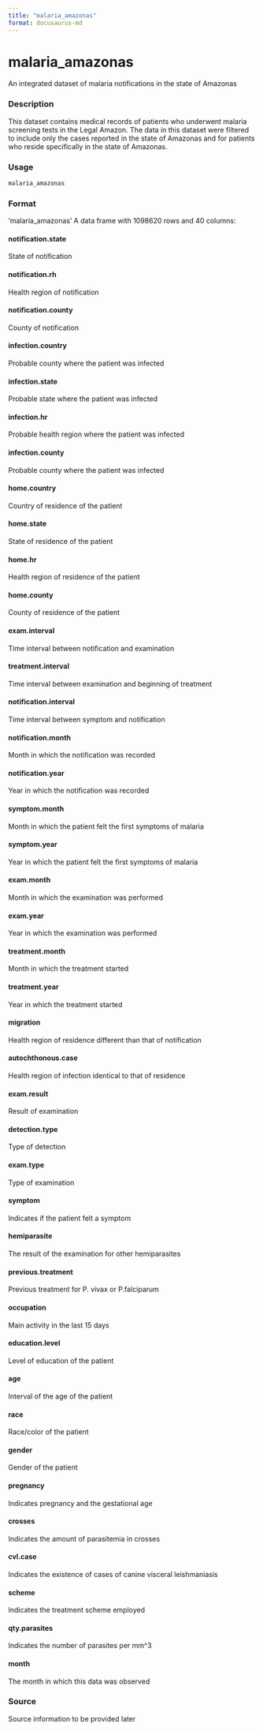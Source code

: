 ```yaml
---
title: "malaria_amazonas"
format: docusaurus-md
---
```


# malaria_amazonas

An integrated dataset of malaria notifications in the state of Amazonas

### Description

This dataset contains medical records of patients who underwent malaria screening tests in the Legal Amazon. The data in this dataset were filtered to include only the cases reported in the state of Amazonas and for patients who reside specifically in the state of Amazonas.


### Usage

```r
malaria_amazonas
```

### Format

‘malaria_amazonas’ A data frame with 1098620 rows and 40 columns:

#### notification.state

State of notification

#### notification.rh

Health region of notification

#### notification.county

County of notification

#### infection.country

Probable county where the patient was infected

#### infection.state

Probable state where the patient was infected

#### infection.hr

Probable health region where the patient was infected

#### infection.county

Probable county where the patient was infected

#### home.country

Country of residence of the patient

#### home.state

State of residence of the patient

#### home.hr

Health region of residence of the patient

#### home.county

County of residence of the patient

#### exam.interval

Time interval between notification and examination

#### treatment.interval

Time interval between examination and beginning of treatment

#### notification.interval

Time interval between symptom and notification

#### notification.month

Month in which the notification was recorded

#### notification.year

Year in which the notification was recorded

#### symptom.month

Month in which the patient felt the first symptoms of malaria

#### symptom.year

Year in which the patient felt the first symptoms of malaria

#### exam.month

Month in which the examination was performed

#### exam.year

Year in which the examination was performed

#### treatment.month

Month in which the treatment started

#### treatment.year

Year in which the treatment started

#### migration

Health region of residence different than that of notification

#### autochthonous.case

Health region of infection identical to that of residence

#### exam.result

Result of examination

#### detection.type

Type of detection

#### exam.type

Type of examination

#### symptom

Indicates if the patient felt a symptom

#### hemiparasite

The result of the examination for other hemiparasites

#### previous.treatment

Previous treatment for P. vivax or P.falciparum

#### occupation

Main activity in the last 15 days

#### education.level

Level of education of the patient

#### age

Interval of the age of the patient

#### race

Race/color of the patient

#### gender

Gender of the patient

#### pregnancy

Indicates pregnancy and the gestational age

#### crosses

Indicates the amount of parasitemia in crosses

#### cvl.case

Indicates the existence of cases of canine visceral leishmaniasis

#### scheme

Indicates the treatment scheme employed

#### qty.parasites

Indicates the number of parasites per mm^3

#### month

The month in which this data was observed

### Source

Source information to be provided later

